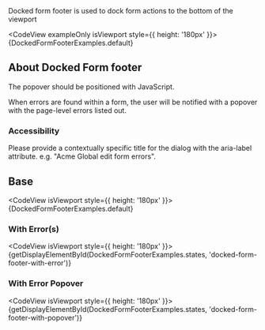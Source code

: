 
<div className="lead doc">
  Docked form footer is used to dock form actions to the bottom of the viewport
</div>

<CodeView exampleOnly isViewport style={{ height: '180px' }}>
  {DockedFormFooterExamples.default}
</CodeView>

## About Docked Form footer

The popover should be positioned with JavaScript.

When errors are found within a form, the user will be notified with a popover with the page-level errors listed out.

### Accessibility

Please provide a contextually specific title for the dialog with the aria-label attribute. e.g. "Acme Global edit form errors".

## Base

<CodeView isViewport style={{ height: '180px' }}>
  {DockedFormFooterExamples.default}
</CodeView>

### With Error(s)

<CodeView isViewport style={{ height: '180px' }}>
  {getDisplayElementById(DockedFormFooterExamples.states, 'docked-form-footer-with-error')}
</CodeView>

### With Error Popover

<CodeView isViewport style={{ height: '180px' }}>
  {getDisplayElementById(DockedFormFooterExamples.states, 'docked-form-footer-with-popover')}
</CodeView>
